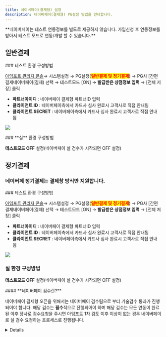 ```yaml
---
title: 네이버페이(결제형) 설정
description: 네이버페이(결제형) PG설정 방법을 안내합니다.
---
```



<Hint style="info">
**네이버페이는 테스트 연동정보를 별도로 제공하지 않습니다. 가입신청 후 연동정보를 받아서 테스트 모드로 연동/개발 할 수 있습니다.**

</Hint>

## 일반**결제**

<Tabs>
<Tab title="테스트 결제">
### 테스트 환경 구성방법

[아임포트 관리자 콘솔](https://admin.iamport.kr/)→ 시스템설정 → PG설정(<mark style="color:red;">**일반결제 및 정기결제**</mark>) → PG사 \[간편결제네이버페이(결제) 선택 → 테스트모드 \[ON] → **발급받은 상점정보 입력** → \[전체 저장] 클릭

- **파트너아이디** : 네이버페이 결제형 파트너ID 입력
- **클라이언트 ID** : 네이버페이측에서 카드사 심사 완료시 고객사로 직접 안내됨
- **클라이언트 SECRET** : 네이버페이측에서 카드사 심사 완료시 고객사로 직접 안내됨

![](</gitbook-assets/en/image (18).png>)

</Tab>

<Tab title="실 결제">
### **실** 환경 구성방법

**테스트모드 OFF** 설정(네이버페이 실 검수가 시작되면 OFF 설정)

</Tab>
</Tabs>

## 정기결제

### 네이버페 정기결제는 결제창 방식만 지원합니다.

<Tabs>
<Tab title="결제창 방식">
### 테스트 환경 구성방법

[아임포트 관리자 콘솔](https://admin.iamport.kr/)→ 시스템설정 → PG설정(<mark style="color:red;">**일반결제 및 정기결제**</mark>) → PG사 \[간편결제네이버페이(결제) 선택 → 테스트모드 \[ON] → **발급받은 상점정보 입력** → \[전체 저장] 클릭

- **파트너아이디** : 네이버페이 결제형 파트너ID 입력
- **클라이언트 ID** : 네이버페이측에서 카드사 심사 완료시 고객사로 직접 안내됨
- **클라이언트 SECRET** : 네이버페이측에서 카드사 심사 완료시 고객사로 직접 안내됨

![](</gitbook-assets/en/image (18).png>)

### 실  환경 구성방법

**테스트모드 OFF** 설정(네이버페이 실 검수가 시작되면 OFF 설정)

</Tab>
</Tabs>

<Hint style="info">
#### **네이버페이 검수란?**

네이버페이 결제형 오픈을 위해서는 네이버페이 검수팀으로 부터 기술검수 통과가 진행되어야 합니다. 해당 검수는 **필수**적으로 진행되어야 하며 해당 검수는 모든 연동이 완료된 이후 당사로 검수요청을 주시면 아임포트 1차 검토 이후 이상이 없는 경우 네이버페이로 실 검수 요청하는 프로세스로 진행됩니다.

</Hint>

<Details>
<p slot="summary">네이버페이 기술검수 요청 방법</p>

네이버페이 기술검수를 위해서는 아래 질문리스트를 작성하여 아래 이메일 주소로 검수요청을 주시면 됩니다.

```
<사업자 및 계약정보>  
    - 상호명 : 
    - 사업자번호 : 
    - 아임포트계정 : 
    - 네이버페이 결제형 파트너ID : 단건/반복(정기) 이용하실 방식 구분하여 전달 주시기 바랍니다.
    - 검수 진행가능한 URL : 
    - 테스트 가능한 로그인계정 :
    - 네이버페이 결제형 연동 개발자 정보(이름/이메일/전화번호): 
    - 네이버페이 결제형 연동 검수 담당자 정보(이름/이메일/전화번호):
    - 판매상품 과/면세 여부: ​
    - 에스크로 사용여부: ​
    - 모바일앱 보유 여부: 
    - 부분취소 제공여부: ​
    - IMP.request_pay 함수 호출 시 naverProducts 파라미터 설정여부 및 셋팅 예시:

<질의사항>
1. 일반결제만 연동하는 경우
    1) 지원하는 PC 웹 브라우저 종류와 최소 버전:
    2) 지원하는 모바일 웹 브라우저 종류와 최소 버전:
    (앱으로만 연동하시는 경우, 지원하는 모바일 OS 종류와 최소 버전: (ex. iOS 12.0.1, Android 8.0))
    3) 네이버페이 계약 시, 현금영수증 발급을 누가 하도록 결정하셨나요?
    4) 네이버페이 계약 시, 포인트 적립 방식은 자동지급방식으로 계약하셨나요? 직접 건별로 지급하기로 계약하셨나요?

2. 일반 + 정기결제 모두 연동하는 경우
   1) 지원하는 PC 웹 브라우저 종류와 최소 버전:
   2) 지원하는 모바일 웹 브라우저 종류와 최소 버전:
  (앱으로만 연동하시는 경우, 지원하는 모바일 OS 종류와 최소 버전: (ex. iOS 12.0.1, Android 8.0))
   3) 네이버페이 계약 시, 현금영수증 발급을 누가 하도록 결정하셨나요?
   4) 네이버페이 계약 시, 포인트 적립 방식은 자동지급방식으로 계약하셨나요? 직접 건별로 지급하기로 계약하셨나요?
   5) 정기결제 등록 내역 조회를 어떤 방식으로 구현하시고 계신가요? 예) 관리자페이지 반복결제내역 조회 시 / 자체주문 생성 시 정보조회
   6) 결제 내역 조회를 어떤 방식으로 구현하시고 계신가요? 예) 관리자페이지 결제내역 조회 시 / 자체주문 생성 시 정보조회 / 정산 대사 작업 배치
   7) 어떤 경우에 정기결제가 해제되나요? 예) 등록생성 실패 시 / 등록된 반복결제항목 해제 시 / 관리자 반복결제 등록항목 해제
```

**email : support@iamport.kr**

</Details>
